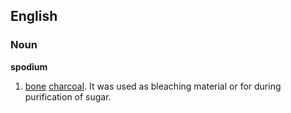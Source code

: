 ==English==
===Noun===
'''spodium'''
# [[bone]] [[charcoal]]. It was used as bleaching material or for during purification of sugar.